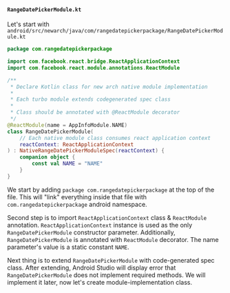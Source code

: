 #### `RangeDatePickerModule.kt`

Let's start with `android/src/newarch/java/com/rangedatepickerpackage/RangeDatePickerModule.kt`

```kotlin title="android/src/newarch/java/com/rangedatepickerpackage/RangeDatePickerModule.kt"
package com.rangedatepickerpackage

import com.facebook.react.bridge.ReactApplicationContext
import com.facebook.react.module.annotations.ReactModule

/**
 * Declare Kotlin class for new arch native module implementation
 *
 * Each turbo module extends codegenerated spec class
 *
 * Class should be annotated with @ReactModule decorator
 */
@ReactModule(name = AppInfoModule.NAME)
class RangeDatePickerModule(
    // Each native module class consumes react application context
    reactContext: ReactApplicationContext
) : NativeRangeDatePickerModuleSpec(reactContext) {
    companion object {
        const val NAME = "NAME"
    }
}
```

We start by adding `package com.rangedatepickerpackage` at the top of the file.
This will "link" everything inside that file with `com.rangedatepickerpackage` android namespace.

Second step is to import `ReactApplicationContext` class & `ReactModule` annotation.
`ReactApplicationContext` instance is used as the only `RangeDatePickerModule` constructor parameter.
Additionally, `RangeDatePickerModule` is annotated with `ReactModule` decorator.
The name parameter's value is a static constant `NAME`.

Next thing is to extend `RangeDatePickerModule` with code-generated spec class.
After extending, Android Studio will display error that `RangeDatePickerModule` does not implement required methods.
We will implement it later, now let's create module-implementation class.
